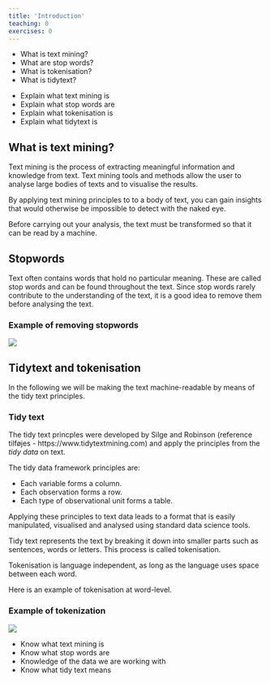 ---
title: 'Introduction'
teaching: 0
exercises: 0
---

:::::::::::::::::::::::::::::::::::::: questions

- What is text mining?
- What are stop words?
- What is tokenisation?
- What is tidytext?


::::::::::::::::::::::::::::::::::::::::::::::::

::::::::::::::::::::::::::::::::::::: objectives

- Explain what text mining is
- Explain what stop words are
- Explain what tokenisation is
- Explain what tidytext is

::::::::::::::::::::::::::::::::::::::::::::::::

## What is text mining?
Text mining is the process of extracting meaningful information and knowledge from text. Text mining tools and methods allow the user to analyse large bodies of texts and to visualise the results.

By applying text mining principles to to a body of text, you can gain insights that would otherwise be impossible to detect with the naked eye.

Before carrying out your analysis, the text must be transformed so that it can be read by a machine.

## Stopwords
Text often contains words that hold no particular meaning. These are called stop words and can be found throughout the text. Since stop words rarely contribute to the understanding of the text, it is a good idea to remove them before analysing the text.

:::: callout

### Example of removing stopwords

![](./fig/Stopwords.png)
::::::

## Tidytext and tokenisation

In the following we will be making the text machine-readable by means of the tidy text principles. 

:::: callout

### Tidy text

The tidy text princples were developed by Silge and Robinson (reference tilføjes - https://www.tidytextmining.com) and apply the principles from the _tidy data_ on text.

The tidy data framework principles are:

* Each variable forms a column.
* Each observation forms a row.
* Each type of observational unit forms a table.

Applying these principles to text data leads to a format that is easily manipulated, visualised and analysed using standard data science tools.

::::::

Tidy text represents the text by breaking it down into smaller parts such as sentences, words or letters. This process is called tokenisation.

Tokenisation is language independent, as long as the language uses space between each word.

Here is an example of tokenisation at word-level.

:::: callout

### Example of tokenization

![](./fig/Tokenization.png)

::::::




::::::::::::::::::::::::::::::::::::: keypoints 

- Know what text mining is
- Know what stop words are
- Knowledge of the data we are working with
- Know what tidy text means

::::::::::::::::::::::::::::::::::::::::::::::::

